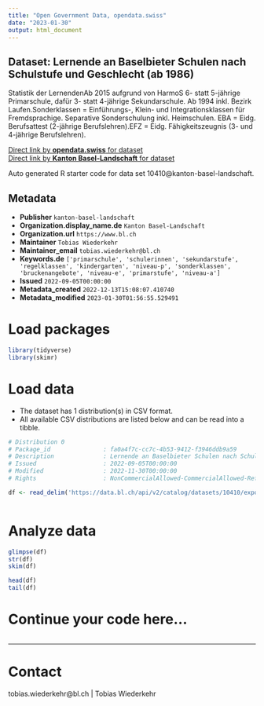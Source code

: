 ```yaml
---
title: "Open Government Data, opendata.swiss"
date: "2023-01-30"
output: html_document
---
```


## Dataset: Lernende an Baselbieter Schulen nach Schulstufe und Geschlecht (ab 1986)

Statistik der LernendenAb 2015 aufgrund von HarmoS 6- statt 5-jährige Primarschule, dafür 3- statt 4-jährige Sekundarschule. Ab 1994 inkl. Bezirk Laufen.Sonderklassen = Einführungs-, Klein- und Integrationsklassen für Fremdsprachige. Separative Sonderschulung inkl. Heimschulen. EBA = Eidg. Berufsattest (2-jährige Berufslehren).EFZ = Eidg. Fähigkeitszeugnis (3- und 4-jährige Berufslehren).

[Direct link by **opendata.swiss** for dataset](https://opendata.swiss/de/dataset/lernende-an-baselbieter-schulen-nach-schulstufe-und-geschlecht-ab-1986)<br>
[Direct link by **Kanton Basel-Landschaft** for dataset](https://data.bl.ch/explore/dataset/10410/)

Auto generated R starter code for data set 10410@kanton-basel-landschaft.

## Metadata

- **Publisher** `kanton-basel-landschaft`
- **Organization.display_name.de** `Kanton Basel-Landschaft`
- **Organization.url** `https://www.bl.ch`
- **Maintainer** `Tobias Wiederkehr`
- **Maintainer_email** `tobias.wiederkehr@bl.ch`
- **Keywords.de** `['primarschule', 'schulerinnen', 'sekundarstufe', 'regelklassen', 'kindergarten', 'niveau-p', 'sonderklassen', 'bruckenangebote', 'niveau-e', 'primarstufe', 'niveau-a']`
- **Issued** `2022-09-05T00:00:00`
- **Metadata_created** `2022-12-13T15:08:07.410740`
- **Metadata_modified** `2023-01-30T01:56:55.529491`


# Load packages

```r

library(tidyverse)
library(skimr)

```

# Load data

-   The dataset has 1 distribution(s) in CSV format.
-   All available CSV distributions are listed below and can be read into a tibble.

```r

# Distribution 0
# Package_id               : fa0a4f7c-cc7c-4b53-9412-f3946ddb9a59
# Description              : Lernende an Baselbieter Schulen nach Schulstufe und Geschlecht (ab 1986) (csv)
# Issued                   : 2022-09-05T00:00:00
# Modified                 : 2022-11-30T00:00:00
# Rights                   : NonCommercialAllowed-CommercialAllowed-ReferenceRequired

df <- read_delim('https://data.bl.ch/api/v2/catalog/datasets/10410/exports/csv')



```

# Analyze data

```r

glimpse(df)
str(df)
skim(df)

head(df)
tail(df)

```

# Continue your code here...

```r

```

------------------------------------------------------------------------

# Contact

tobias.wiederkehr@bl.ch | Tobias Wiederkehr
